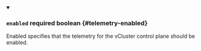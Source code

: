 
<details className="config-field" data-expandable="false" open>
<summary>

### `enabled` <span className="config-field-required" data-required="false">required</span> <span className="config-field-type">boolean</span> <span className="config-field-default"></span> <span className="config-field-enum"></span> {#telemetry-enabled}

Enabled specifies that the telemetry for the vCluster control plane should be enabled.

</summary>



</details>
